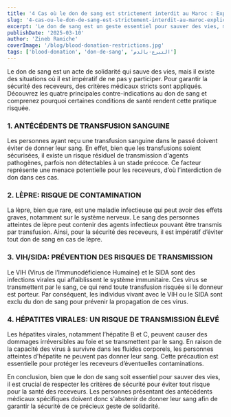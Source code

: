 ```yaml
---
title: '4 Cas où le don de sang est strictement interdit au Maroc : Explications et raisons médicales'
slug: '4-cas-ou-le-don-de-sang-est-strictement-interdit-au-maroc-explications-et-raisons-medicales'
excerpt: 'Le don de sang est un geste essentiel pour sauver des vies, mais certaines situations nécessitent des précautions spécifiques. Il est important de comprendre pourquoi certaines personnes doivent éviter de donner leur sang pour garantir la sécurité des receveurs.'
publishDate: '2025-03-10'
author: 'Zineb Ramiche'
coverImage: '/blog/blood-donation-restrictions.jpg'
tags: ['blood-donation', 'don-de-sang', 'التبرع-بالدم']
---
```


Le don de sang est un acte de solidarité qui sauve des vies, mais il existe des situations où il est impératif de ne pas y participer. Pour garantir la sécurité des receveurs, des critères médicaux stricts sont appliqués. Découvrez les quatre principales contre-indications au don de sang et comprenez pourquoi certaines conditions de santé rendent cette pratique risquée.

### 1. **ANTÉCÉDENTS DE TRANSFUSION SANGUINE**

Les personnes ayant reçu une transfusion sanguine dans le passé doivent éviter de donner leur sang. En effet, bien que les transfusions soient sécurisées, il existe un risque résiduel de transmission d'agents pathogènes, parfois non détectables à un stade précoce. Ce facteur représente une menace potentielle pour les receveurs, d’où l’interdiction de don dans ces cas.

### 2. **LÈPRE: RISQUE DE CONTAMINATION**

La lèpre, bien que rare, est une maladie infectieuse qui peut avoir des effets graves, notamment sur le système nerveux. Le sang des personnes atteintes de lèpre peut contenir des agents infectieux pouvant être transmis par transfusion. Ainsi, pour la sécurité des receveurs, il est impératif d’éviter tout don de sang en cas de lèpre.

### 3. **VIH/SIDA: PRÉVENTION DES RISQUES DE TRANSMISSION**

Le VIH (Virus de l’Immunodéficience Humaine) et le SIDA sont des infections virales qui affaiblissent le système immunitaire. Ces virus se transmettent par le sang, ce qui rend toute transfusion risquée si le donneur est porteur. Par conséquent, les individus vivant avec le VIH ou le SIDA sont exclu du don de sang pour prévenir la propagation de ces virus.

### 4. **HÉPATITES VIRALES: UN RISQUE DE TRANSMISSION ÉLEVÉ**

Les hépatites virales, notamment l’hépatite B et C, peuvent causer des dommages irréversibles au foie et se transmettent par le sang. En raison de la capacité des virus à survivre dans les fluides corporels, les personnes atteintes d'hépatite ne peuvent pas donner leur sang. Cette précaution est essentielle pour protéger les receveurs d’éventuelles contaminations.

En conclusion, bien que le don de sang soit essentiel pour sauver des vies, il est crucial de respecter les critères de sécurité pour éviter tout risque pour la santé des receveurs. Les personnes présentant des antécédents médicaux spécifiques doivent donc s'abstenir de donner leur sang afin de garantir la sécurité de ce précieux geste de solidarité.

